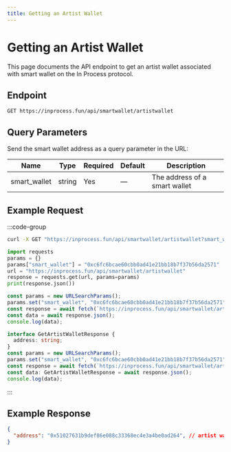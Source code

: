 ```yaml
---
title: Getting an Artist Wallet
---
```


# Getting an Artist Wallet

This page documents the API endpoint to get an artist wallet associated with smart wallet on the In Process protocol.

## Endpoint

```
GET https://inprocess.fun/api/smartwallet/artistwallet
```

## Query Parameters

Send the smart wallet address as a query parameter in the URL:

| Name          | Type   | Required | Default | Description                       |
| ------------  | ------ | -------- | ------- | --------------------------------- |
| smart_wallet  | string | Yes      | —       | The address of a smart wallet     |


## Example Request

:::code-group

```bash [cURL]
curl -X GET "https://inprocess.fun/api/smartwallet/artistwallet?smart_wallet=0xc6fc6bcae60cbb0ad41e21bb18b7f37b56da2571"
```

```python [Python]
import requests
params = {}
params["smart_wallet"] = "0xc6fc6bcae60cbb0ad41e21bb18b7f37b56da2571"
url = "https://inprocess.fun/api/smartwallet/artistwallet"
response = requests.get(url, params=params)
print(response.json())
```

```javascript [JavaScript]
const params = new URLSearchParams();
params.set("smart_wallet", "0xc6fc6bcae60cbb0ad41e21bb18b7f37b56da2571");
const response = await fetch(`https://inprocess.fun/api/smartwallet/artistwallet?${params}`);
const data = await response.json();
console.log(data);
```

```typescript [TypeScript]
interface GetArtistWalletResponse {
  address: string;
}
const params = new URLSearchParams();
params.set("smart_wallet", "0xc6fc6bcae60cbb0ad41e21bb18b7f37b56da2571");
const response = await fetch(`https://inprocess.fun/api/smartwallet/artistwallet?${params}`);
const data: GetArtistWalletResponse = await response.json();
console.log(data);
```

:::

## Example Response

```json
{
  "address": "0x51027631b9def86e088c33368ec4e3a4be0ad264", // artist wallet address associated with smart wallet
}
```

